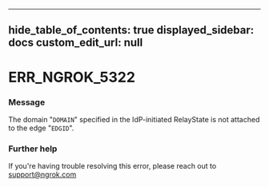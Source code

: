 
---
hide_table_of_contents: true
displayed_sidebar: docs
custom_edit_url: null
---


# ERR_NGROK_5322

### Message
The domain "`DOMAIN`" specified in the IdP-initiated RelayState is not attached to the edge "`EDGID`".

### Further help
If you're having trouble resolving this error, please reach out to [support@ngrok.com](mailto:support@ngrok.com?subject=Help%20with%20ERR_NGROK_5322)


<ErrorDetails error='err_ngrok_5322' />
